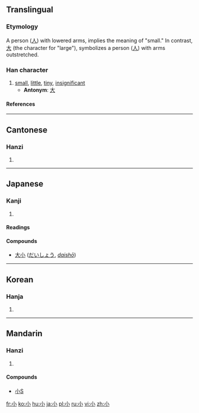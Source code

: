 ==Translingual==
{{Han stroke|[[Image:小-order.gif]]}}
===Etymology===
A person ([[人]]) with lowered arms, implies the meaning of "small." In contrast, [[大]] (the character for "large"), symbolizes a person ([[人]]) with arms outstretched.
===Han character===
{{Han char|rn=42|rad=小|as=00|sn=3|four=9000<sub>0</sub>|canj=弓金 (NC)}}
# [[small]], [[little]], [[tiny]], [[insignificant]]
#* '''Antonym''': [[大]]
====References====
{{Han ref|kx=0296.180|dkj=07473|dj=0587.080|hdz=10560.120|uh=5C0F|ud=23567|bh=A470|bd=42096}}
----
==Cantonese==
===Hanzi===
{{yue-hanzi|jyut=[[siu2]]|y=siu2}}
# {{defn|Cantonese}}
----
==Japanese==
===Kanji===
{{ja-kanji|grade=1|rs=小00}}
# {{defn|Japanese}}
====Readings====
{{ja-readings|on=[[しょう]] (''shō'')|kun=[[ちいさい]] ([[小さい]], ''chiisai''), [[こ]] (''ko''), [[お]] (''o'')}}

====Compounds====
*[[大小]] ([[だいしょう]], ''[[daishō]]'')
----

==Korean==
===Hanja===
{{ko-hanja|hangeul=[[소]]|eumhun=작을|rv=so|mr=so}}
# {{defn|Korean}}

----
==Mandarin==
===Hanzi===
{{cmn-hanzi|pin=[[xiǎo]] (xiao3), [[shào]] (shao4)|wg=shao<sup>4</sup>, hsiao<sup>3</sup>}}
# {{defn|Mandarin}}

====Compounds====
{{top2}}
*[[小S]]
{{mid2}}
{{bottom}}

[[fr:小]]
[[ko:小]]
[[hu:小]]
[[ja:小]]
[[pl:小]]
[[ru:小]]
[[vi:小]]
[[zh:小]]